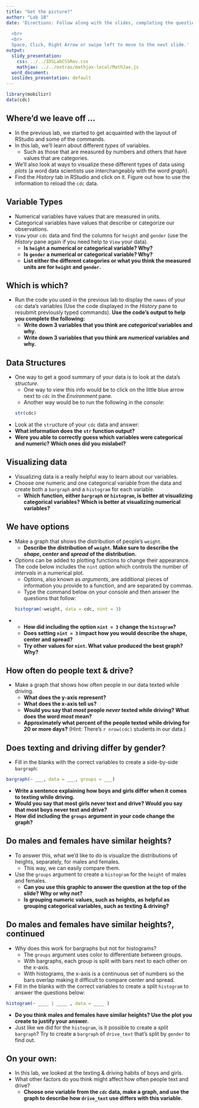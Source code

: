 ```yaml
---
title: "Get the picture?"
author: "Lab 1B"
date: 'Directions: Follow along with the slides, completing the questions in <font color=#25679E><b>blue</b></font> on your computer, and answering the questions in **red** in your journal.
  
  <br>
  <br>
  Space, Click, Right Arrow or swipe left to move to the next slide.'
output:
  slidy_presentation:
    css: ../../IDSLabCSSRev.css
    mathjax: ../../extras/mathjax-local/MathJax.js
  word_document:
  ioslides_presentation: default
---
```


```r
library(mobilizr)
data(cdc)
```

## Where'd we leave off ...

- In the previous lab, we started to get acquainted with the layout of RStudio and some of the commands.
- In this lab, we'll learn about different _types_ of variables. 
    - Such as those that are measured by numbers and others that have values that are categories.
- We'll also look at ways to visualize these different types of data using _plots_ (a word data scientists use interchangeably with the word _graph_).
- <span class="blue">Find the _History_ tab in RStudio and click on it. Figure out how to use the information to reload the `cdc` data.</span>


## Variable Types

- Numerical variables have values that are measured in units.
- Categorical variables have values that describe or categorize our observations.
- <span class="blue">`View` your `cdc` data and find the columns for `height` and `gender` (use the _History_ pane again if you need help to `View` your data).</span>
    - **Is `height` a numerical or categorical variable? Why?**
    - **Is `gender` a numerical or categorical variable? Why?**
    - **List either the different categories or what you think the measured units are for `height` and `gender`.**

    
## Which is which?

- <span class="blue">Run the code you used in the previous lab to display the `names` of your `cdc` data's variables (Use the code displayed in the _History_ pane to resubmit previously typed commands).</span> **Use the code's output to help you complete the following:**
    - **Write down 3 variables that you think are _categorical_ variables and why.**
    - **Write down 3 variables that you think are _numerical_ variables and why.**


## Data Structures

- One way to get a good summary of your data is to look at the data's _structure_.
    - One way to view this info would be to click on the little blue arrow next to `cdc` in the _Environment_ pane.
    - Another way would be to run the following in the _console_:
```r
str(cdc)
```

- <span class="blue">Look at the `str`ucture of your `cdc` data and answer:</span>
- **What information does the `str` function output?**
- **Were you able to correctly guess which variables were categorical and numeric? Which ones did you mislabel?**
    

## Visualizing data

- Visualizing data is a really helpful way to learn about our variables.
- <span class="blue">Choose one numeric and one categorical variable from the data and create both a `bargraph` and a `histogram` for each variable.</span>
    - **Which function, either `bargraph` or `histogram`, is better at visualizing categorical variables? Which is better at visualizing numerical variables?**
    
## We have options

- <span class="blue">Make a graph that shows the distribution of people's `weight`.</span>
  - **Describe the distribution of `weight`. Make sure to describe the _shape_, _center_ and _spread_ of the distribution.**

- _Options_ can be added to plotting functions to change their appearance. The code below includes the `nint` option which controls the number of _intervals_ in a numerical plot.
  - Options, also known as _arguments_, are additional pieces of information you provide to a function, and are separated by commas.
  - <span class="blue">Type the command below on your console and then answer the questions that follow:</span>
```r
histogram(~weight, data = cdc, nint = 3)
```
-
  - **How did including the option `nint = 3` change the `histogram`?**
  - **Does setting `nint = 3` impact how you would describe the shape, center and spread?**
  - **Try other values for `nint`. What value produced the best graph? Why?**
 
## How often do people text & drive?

- <span class="blue">Make a graph that shows how often people in our data texted while driving.</span>
    - **What does the y-axis represent?**
    - **What does the x-axis tell us?**
    - **Would you say that _most_ people _never_ texted while driving? What does the word _most_ mean?**
    - **Approximately what percent of the people texted while driving for 20 or more days?** (Hint: There's `r nrow(cdc)` students in our data.)


## Does texting and driving differ by gender?

- <span class="blue">Fill in the blanks with the correct variables to create a side-by-side `bargraph`:</span>

```r
bargraph(~ ___, data = ___, groups = ___)
```

- **Write a sentence explaining how boys and girls differ when it comes to texting while driving.**
- **Would you say that most girls never text and drive?  Would you say that most boys never text and drive?**
- **How did including the `groups` argument in your code change the graph?**


## Do males and females have similar heights?

- To answer this, what we'd like to do is visualize the distributions of heights, separately, for males and females.
    - This way, we can easily compare them.
- <span class="blue">Use the `groups` argument to create a `histogram` for the `height` of males and females.</span>
    - **Can you use this graphic to answer the question at the top of the slide? Why or why not?**
    - **Is grouping numeric values, such as heights, as helpful as grouping categorical variables, such as texting & driving?**
    

## Do males and females have similar heights?, continued

- Why does this work for bargraphs but not for histograms?
    - The `groups` argument uses color to differentiate between groups.
    - With bargraphs, each group is split with bars next to each other on the x-axis. 
    - With histograms, the x-axis is a continuous set of numbers so the bars overlap making it difficult to compare center and spread.

- <span class="blue">Fill in the blanks with the correct variables to create a split `histogram` to answer the questions below:</span>

```r
histogram(~ ____ | ____ , data = ____ )
```

- **Do you think males and females have similar heights? Use the plot you create to justify your answer.**
- <span class="blue">Just like we did for the `histogram`, is it possible to create a _split_ `bargraph`? Try to create a `bargraph` of `drive_text` that's split by `gender` to find out.</span>

## On your own:

- In this lab, we looked at the texting & driving habits of boys and girls. 
- What other factors do you think might affect how often people text and drive?
    - **Choose one variable from the `cdc` data, make a graph, and use the graph to describe how `drive_text` use differs with this variable.**